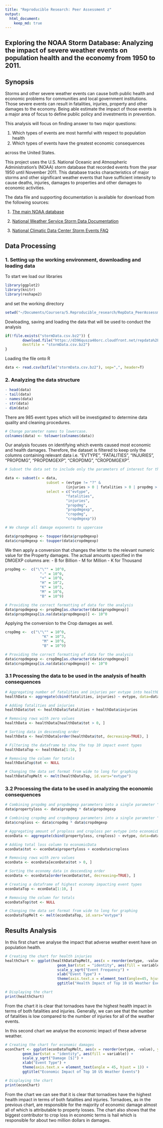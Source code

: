 ```yaml
---
title: "Reproducible Research: Peer Assessment z"
output: 
  html_document:
    keep_md: true
---
```


## Exploring the NOAA Storm Database: Analyzing the impact of severe weather events on population health and the economy from 1950 to 2011.

## Synopsis
Storms and other severe weather events can cause both public health and economic problems for communities and local government institutions. Those severe events can result in fatalities, injuries, property and other damages to the economy. Being able estimate the impact of those events is a major area of focus to define public policy and investments in prevention.

This analysis will focus on finding answer to two major questions:

1. Which types of events are most harmful with respect to population health
2. Which types of events have the greatest economic consequences

across the United States.

This project uses the U.S. National Oceanic and Atmospheric Administration's (NOAA) storm database that recorded events from the year 1950 until November 2011. This database tracks characteristics of major storms and other significant weather events that have sufficient intensity to cause deaths, injuries, damages to properties and other damages to economic activities.

The data file and supporting documentation is available for download from the following sources:

1. [The main NOAA database](https://d396qusza40orc.cloudfront.net/repdata%2Fdata%2FStormData.csv.bz2)

2. [National Weather Service Storm Data Documentation](https://d396qusza40orc.cloudfront.net/repdata%2Fpeer2_doc%2Fpd01016005curr.pdf)

3. [National Climatic Data Center Storm Events FAQ](https://d396qusza40orc.cloudfront.net/repdata%2Fpeer2_doc%2FNCDC%20Storm%20Events-FAQ%20Page.pdf)


## Data Processing

### 1. Setting up the working environment, downloading and loading data
To start we load our libraries
```r
library(ggplot2)
library(knitr)
library(reshape2)
```

and set the working directory
```r
setwd("~/Documents/Coursera/5.Reproducible_research/RepData_PeerAssessment2")
```

Dowloading, saving and loading the data that will be used to conduct the analysis

```r
if(!file.exists("stormData.csv.bz2")) {
        download.file("https://d396qusza40orc.cloudfront.net/repdata%2Fdata%2FStormData.csv.bz2",
        destfile = "stormData.csv.bz2")
}
```

Loading the file onto R
```r
data <- read.csv(bzfile("stormData.csv.bz2"), sep=",", header=T)
```

### 2. Analyzing the data structure
```r
- head(data)
- tail(data)
- names(data)
- str(data)
- dim(data)
```

There are 985 event types which will be investigated to determine data quality and cleaning procedures.  

```r
# Change parameter names to lowercase.
colnames(data) <- tolower(colnames(data))
```

Our analysis focuses on identifying which events caused most economic and health damages. Therefore, the dataset is filtered to keep only the columns containing relevant data i.e. "EVTYPE", "FATALITIES", "INJURIES", "PROPDMG", "PROPDMGEXP", "CROPDMG", "CROPDMGEXP".  
    
```r
# Subset the data set to include only the parameters of interest for the analysis.

data <- subset(x = data, 
                   subset = (evtype != "?" & 
                            (injuries > 0 | fatalities > 0 | propdmg > 0 | cropdmg > 0)),
                   select = c("evtype", 
                            "fatalities", 
                            "injuries", 
                            "propdmg", 
                            "propdmgexp", 
                            "cropdmg", 
                            "cropdmgexp"))
```


```r
# We change all damage exponents to uppercase 

data$propdmgexp <- toupper(data$propdmgexp)
data$cropdmgexp <- toupper(data$cropdmgexp)
```

We then apply a conversion that changes the letter to the relevant numeric value for the Property damages.
The actual amounts specified in the DMGEXP columns are:
- B for Billion
- M for Million
- K for Thousand

```r
propDmg <-  c("\"\"" = 10^0,
                "-" = 10^0, 
                "+" = 10^0,
                "H" = 10^2,
                "K" = 10^3,
                "M" = 10^6,
                "B" = 10^9)

# Providing the correct formatting of data for the analysis
data$propdmgexp <- propDmg[as.character(data$propdmgexp)]
data$propdmgexp[is.na(data$propdmgexp)] <- 10^0
```

Applying the conversion to the Crop damages as well.

```r
cropDmg <-  c("\"\"" = 10^0,
                 "K" = 10^3,
                 "M" = 10^6,
                 "B" = 10^9)

# Providing the correct formatting of data for the analysis
data$cropdmgexp <- cropDmg[as.character(data$cropdmgexp)]
data$cropdmgexp[is.na(data$cropdmgexp)] <- 10^0
```

### 3.1 Processing the data to be used in the analysis of health consequences

```r
# Aggregating number of fatalities and injuries per evtype into healthData dataframe
healthData <- aggregate(cbind(fatalities, injuries) ~ evtype, data=data, FUN=sum)

# Adding fatalities and injuries
healthData$tot <- healthData$fatalities + healthData$injuries
```

```r
# Removing rows with zero values
healthData <- healthData[healthData$tot > 0, ]

# Sorting data in descending order
healthData <- healthData[order(healthData$tot, decreasing=TRUE), ]

# Filtering the dataframe to show the top 10 impact event types
healthDataTop <- healthData[1:10, ]

# Removing the column for totals
healthDataTop$tot <- NULL
```

```r
# Changing the data set format from wide to long for graphing
healthDataTopMelt <- melt(healthDataTop, id.vars="evtype")
```

### 3.2 Processing the data to be used in analyzing the economic consequences

```r
# Combining propdmg and propdmgexp parameters into a single parameter "propertyloss"
data$propertyloss <- data$propdmg * data$propdmgexp

# Combining cropdmg and cropdmgexp parameters into a single parameter "croploss"
data$croploss <- data$cropdmg * data$cropdmgexp

# Aggregating amount of proploss and croploss per evtype into economicData dataframe
econData <- aggregate(cbind(propertyloss, croploss) ~ evtype, data=data, FUN=sum)

# Adding total loss column to economicData
econData$tot <- econData$propertyloss + econData$croploss
```

```r
# Removing rows with zero values
econData <- econData[econData$tot > 0, ]

# Sorting the economy data in descending order
econData <- econData[order(econData$tot, decreasing=TRUE), ]

# Creating a dataframe of highest economy impacting event types
econDataTop <- econData[1:10, ]

# Removing the column for totals
econDataTop$tot <- NULL
```

```r
# Changing the data set format from wide to long for graphing
econDataTopMelt <- melt(econDataTop, id.vars="evtype")
```

## Results Analysis

In this first chart we analyse the impact that adverse weather event have on population health.  


```r
# Creating the chart for health injuries
healthChart <- ggplot(healthDataTopMelt, aes(x = reorder(evtype, -value), y = value)) +
                        geom_bar(stat = "identity", aes(fill = variable)) +
                        scale_y_sqrt("Event Frequency") +
                        xlab("Event Type") +
                        theme(axis.text.x = element_text(angle=45, hjust = 1)) +
                        ggtitle("Health Impact of Top 10 US Weather Events")

# Displaying the chart
print(healthChart)
```


From the chart it is clear that tornadoes have the highest health impact in terms of both fatalities and injuries. 
Generally, we can see that the number of fatalities is low compared to the number of injuries for all of the weather events.  



In this second chart we analyse the economic impact of these adverse weather.  


```r
# Creating the chart for economic damages
econChart <- ggplot(econDataTopMelt, aes(x = reorder(evtype, -value), y = value)) + 
        geom_bar(stat = "identity", aes(fill = variable)) + 
        scale_y_sqrt("Damage [$]") + 
        xlab("Event Type") + 
        theme(axis.text.x = element_text(angle = 45, hjust = 1)) + 
        ggtitle("Economic Impact of Top 10 US Weather Events")

# Displaying the chart
print(econChart)
```

From the chart we can see that it is clear that tornadoes have the highest health impact in terms of both fatalities and injuries. 
Tornadoes, as in the previous chart, are responsible for the majority of economic damage almost all of which is attributable to property losses.
The chart also shows that the biggest contributor to crop loss in economic terms is hail which is responsible for about two million dollars in damages.
